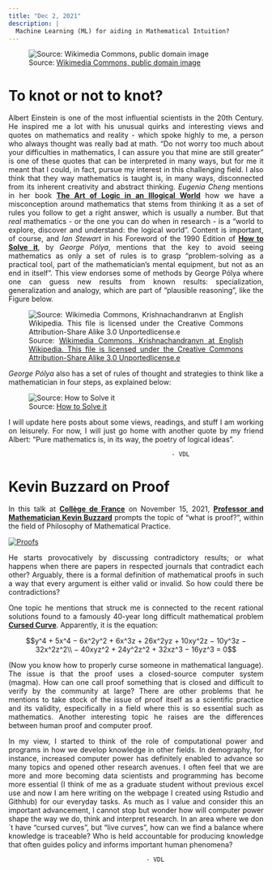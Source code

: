 ```yaml
---
title: "Dec 2, 2021"
description: |
  Machine Learning (ML) for aiding in Mathematical Intuition?
---
```



![Source:
[Wikimedia Commons, public domain image](https://commons.wikimedia.org/wiki/File:Albert_Einstein_-_100MP.jpg)](einstein.jpg)

<style>
body {
text-align: justify}
</style>

# To knot or not to knot?

Albert Einstein is one of the most influential scientists in the 20th Century. He inspired me a lot with his unusual quirks and interesting views and quotes on mathematics and reality - which spoke highly to me, a person who always thought was really bad at math. "Do not worry too much about your difficulties in mathematics, I can assure you that mine are still greater" is one of these quotes that can be interpreted in many ways, but for me it meant that I could, in fact, pursue my interest in this challenging field. I also think that they way mathematics is taught is, in many ways, disconnected from its inherent creativity and abstract thinking. *Eugenia Cheng* mentions in her book [**The Art of Logic in an Illogical World**](https://www.basicbooks.com/titles/eugenia-cheng/the-art-of-logic-in-an-illogical-world/9781541672482/) how we have a misconception around mathematics that stems from thinking it as a set of rules you follow to get a right answer, which is usually a number. But that *real* mathematics - or the one you can do when in research - is a "world to explore, discover and understand: the logical world". Content is important, of course, and *Ian Stewart* in his Foreword of the 1990 Edition of [**How to Solve it**](https://www.amazon.de/-/en/gp/product/0140124993/ref=dbs_a_def_rwt_bibl_vppi_i2), by *George Pólya*, mentions that the key to avoid seeing mathematics as only a set of rules is to grasp "problem-solving as a practical tool, part of the mathematician's mental equipment, but not as an end in itself". This view endorses some of methods by George Pólya where one can guess new results from known results: specialization, generalization and analogy, which are part of "plausible reasoning", like the Figure below. 

![Source:
[Wikimedia Commons, Krishnachandranvn at English Wikipedia. This file is licensed under the Creative Commons Attribution-Share Alike 3.0 Unportedlicense.e](https://commons.wikimedia.org/wiki/File:Methods_Of_Plausible_Resoning_by_George_Polya.png)](poly.png)

*George Pólya* also has a set of rules of thought and strategies to think like a mathematician in four steps, as explained below: 

![Source:
[How to Solve it](https://www.amazon.de/-/en/gp/product/0140124993/ref=dbs_a_def_rwt_bibl_vppi_i2)](poly2.png)


I will update here posts about some views, readings, and stuff I am working on leisurely. For now, I will just go home with another quote by my friend Albert: "Pure mathematics is, in its way, the poetry of logical ideas".

                                                 - VDL

# Kevin Buzzard on Proof

In this talk at [**Collège de France**](https://www.college-de-france.fr/site/timothy-gowers/seminar-2021-11-15-14h00.htm) on November 15, 2021, [**Professor and Mathematician Kevin Buzzard**](https://www.imperial.ac.uk/people/k.buzzard) prompts the topic of "what is proof?", within the field of Philosophy of Mathematical Practice.  

[![Proofs](proof.png)](https://www.college-de-france.fr/site/timothy-gowers/seminar-2021-11-15-14h00.htm "Proof by Kevin Buzzard - Click to Watch!")

He starts provocatively by discussing contradictory results; or what happens when there are papers in respected journals that contradict each other? Arguably, there is a formal definition of mathematical proofs in such a way that every argument is either valid or invalid. So how could there be contradictions? 

One topic he mentions that struck me is connected to the recent rational solutions found to a famously 40-year long difficult mathematical problem [**Cursed Curve**](https://www.quantamagazine.org/mathematicians-crack-the-cursed-curve-20171207/). Apparently, it is the equation:

$$y^4 + 5x^4 − 6x^2y^2 + 6x^3z + 26x^2yz + 10xy^2z − 10y^3z − 32x^2z^2\\ − 40xyz^2 + 24y^2z^2 + 32xz^3 − 16yz^3 = 0$$

(Now you know how to properly curse someone in mathematical language). The issue is that the proof uses a closed-source computer system (magma). How can one call proof something that is closed and difficult to verify by the community at large? There are other problems that he mentions to take stock of the issue of proof itself as a scientific practice and its validity, especifically in a field where this is so essential such as mathematics. Another interesting topic he raises are the differences between human proof and computer proof.


In my view, I started to think of the role of computational power and programs in how we develop knowledge in other fields. In demography, for instance, increased computer power has definitely enabled to advance so many topics and opened other research avenues. I often feel that we are more and more becoming data scientists and programming has become more essential (I think of me as a graduate student without previous excel use and now I am here writing on the webpage I created using Rstudio and Githhub) for our everyday tasks. As much as I value and consider this an important advancement, I cannot stop but wonder how will computer power shape the way we do, think and interpret research. In an area where we don´t have "cursed curves", but "live curves", how can we find a balance where knowledge is traceable? Who is held accountable for producing knowledge that often guides policy and informs important human phenomena?

                                          - VDL
